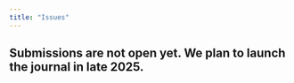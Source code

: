 ```yaml
---
title: "Issues"
---
```


::: callout-important
## Submissions are not open yet. We plan to launch the journal in late 2025.
:::
